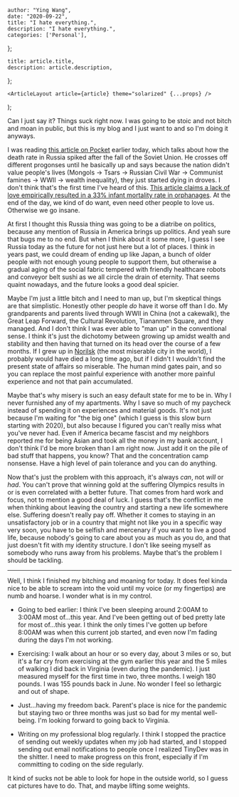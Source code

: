 

    author: "Ying Wang",
    date: "2020-09-22",
    title: "I hate everything.",
    description: "I hate everything.",
    categories: ['Personal'],
};

    title: article.title,
    description: article.description,
};

    <ArticleLayout article={article} theme="solarized" {...props} />
);


Can I just say it? Things suck right now. I was going to be stoic and not bitch
and moan in public, but this is my blog and I just want to and so I'm doing it
anyways.

I was reading [this article on
Pocket](https://getpocket.com/explore/item/the-dying-russians?utm_source=pocket-newtab)
earlier today, which talks about how the death rate in Russia spiked after the
fall of the Soviet Union. He crosses off different progonses until he basically
up and says because the nation didn't value people's lives (Mongols -> Tsars ->
Russian Civil War -> Communist famines -> WWII -> wealth inequality), they just
started dying in droves. I don't think that's the first time I've heard of this.
[This article claims a lack of love empirically resulted in a 33% infant
mortality rate in
orphanages](https://theconversation.com/can-a-lack-of-love-be-deadly-58659l). At
the end of the day, we kind of do want, even need other people to love us.
Otherwise we go insane.

At first I thought this Russia thing was going to be a diatribe on politics,
because any mention of Russia in America brings up politics. And yeah sure that
bugs me to no end. But when I think about it some more, I guess I see Russia
today as the future for not just here but a lot of places. I think in years
past, we could dream of ending up like Japan, a bunch of older people with not
enough young people to support them, but otherwise a gradual aging of the social
fabric tempered with friendly healthcare robots and conveyor belt sushi as we
all circle the drain of eternity. That seems quaint nowadays, and the future
looks a good deal spicier.

Maybe I'm just a little bitch and I need to man up, but I'm skeptical things are
that simplistic. Honestly other people _do_ have it worse off than I do. My
grandparents and parents lived through WWII in China (not a cakewalk), the Great
Leap Forward, the Cultural Revolution, Tiananmen Square, and they managed. And I
don't think I was ever able to "man up" in the conventional sense. I think it's
just the dichotomy between growing up amidst wealth and stability and then
having that turned on its head over the course of a few months. If I grew up in
[Norilsk](https://en.wikipedia.org/wiki/Norilsk) (the most miserable city in the
world), I probably would have died a long time ago, but if I didn't I wouldn't
find the present state of affairs so miserable. The human mind gates pain, and
so you can replace the most painful experience with another more painful
experience and not that pain accumulated.

Maybe that's why misery is such an easy default state for me to be in. Why I
never furnished any of my apartments. Why I save so much of my paycheck instead
of spending it on experiences and material goods. It's not just because I'm
waiting for "the big one" (which I guess is this slow burn starting with 2020),
but also because I figured you can't really miss what you've never had. Even if
America became fascist and my neighbors reported me for being Asian and took all
the money in my bank account, I don't think I'd be more broken than I am right
now. Just add it on the pile of bad stuff that happens, you know? That and the
concentration camp nonsense. Have a high level of pain tolerance and you can do
anything.

Now that's just the problem with this approach, it's always _can_, not _will_ or
_had_. You can't prove that winning gold at the suffering Olympics results in or
is even correlated with a better future. That comes from hard work and focus,
not to mention a good deal of luck. I guess that's the conflict in me when
thinking about leaving the country and starting a new life somewhere else.
Suffering doesn't really pay off. Whether it comes to staying in an
unsatisfactory job or in a country that might not like you in a specific way
very soon, you have to be selfish and mercenary if you want to live a good life,
because nobody's going to care about you as much as you do, and that just
doesn't fit with my identity structure. I don't like seeing myself as somebody
who runs away from his problems. Maybe that's the problem I should be tackling.

---

Well, I think I finished my bitching and moaning for today. It does feel kinda
nice to be able to scream into the void until my voice (or my fingertips) are
numb and hoarse. I wonder what is in my control.

- Going to bed earlier: I think I've been sleeping around 2:00AM to 3:00AM most
  of...this year. And I've been getting out of bed pretty late for most
  of...this year. I think the only times I've gotten up before 8:00AM was when
  this current job started, and even now I'm fading during the days I'm not
  working.

- Exercising: I walk about an hour or so every day, about 3 miles or so, but
  it's a far cry from exercising at the gym earlier this year and the 5 miles of
  walking I did back in Virginia (even during the pandemic). I just measured
  myself for the first time in two, three months. I weigh 180 pounds. I was 155
  pounds back in June. No wonder I feel so lethargic and out of shape.

- Just...having my freedom back. Parent's place is nice for the pandemic but
  staying two or three months was just so bad for my mental well-being. I'm
  looking forward to going back to Virginia.

- Writing on my professional blog regularly. I think I stopped the practice of
  sending out weekly updates when my job had started, and I stopped sending out
  email notifications to people once I realized TinyDev was in the shitter. I
  need to make progress on this front, especially if I'm committing to coding on
  the side regularly.

It kind of sucks not be able to look for hope in the outside world, so I guess
cat pictures have to do. That, and maybe lifting some weights.
